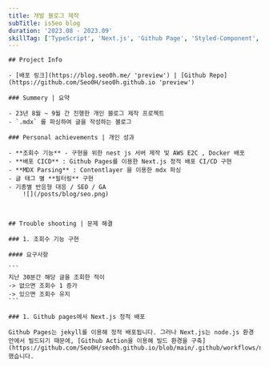 ```yaml
---
title: 개발 블로그 제작
subTitle: isSeo blog
duration: '2023.08 - 2023.09'
skillTag: ['TypeScript', 'Next.js', 'Github Page', 'Styled-Component', 'ContentsLayer']
---
```


<ProjectMainImage contents={contents} />

    ## Project Info

    - [배포 링크](https://blog.seo0h.me/ 'preview') | [Github Repo](https://github.com/Seo0H/seo0h.github.io 'preview')

    ### Summery | 요약

    - 23년 8월 ~ 9월 간 진행한 개인 블로그 제작 프로젝트
    - `.mdx` 를 파싱하여 글을 작성하는 블로그

    ### Personal achievements | 개인 성과

    - **조회수 기능** - 구현을 위한 nest js 서버 제작 및 AWS E2C , Docker 배포
    - **배포 CICD** : Github Pages를 이용한 Next.js 정적 배포 CI/CD 구현
    - **MDX Parsing** : Contentlayer 을 이용한 mdx 파싱
    - 글 태그 별 **필터링** 구현
    - 기종별 반응형 대응 / SEO / GA
        ![](/posts/blog/seo.png)



    ## Trouble shooting | 문제 해결

    ### 1. 조회수 기능 구현

    #### 요구사항

    ```
    지난 30분간 해당 글을 조회한 적이
    -> 없으면 조회수 1 증가
    -> 있으면 조회수 유지
    ```

    ### 1. Github pages에서 Next.js 정적 배포

    Github Pages는 jekyll를 이용해 정적 배포됩니다. 그러나 Next.js는 node.js 환경 안에서 빌드되기 때문에, [Github Action을 이용해 빌드 환경을 구축](https://github.com/Seo0H/seo0h.github.io/blob/main/.github/workflows/node.js.yml)했습니다.
